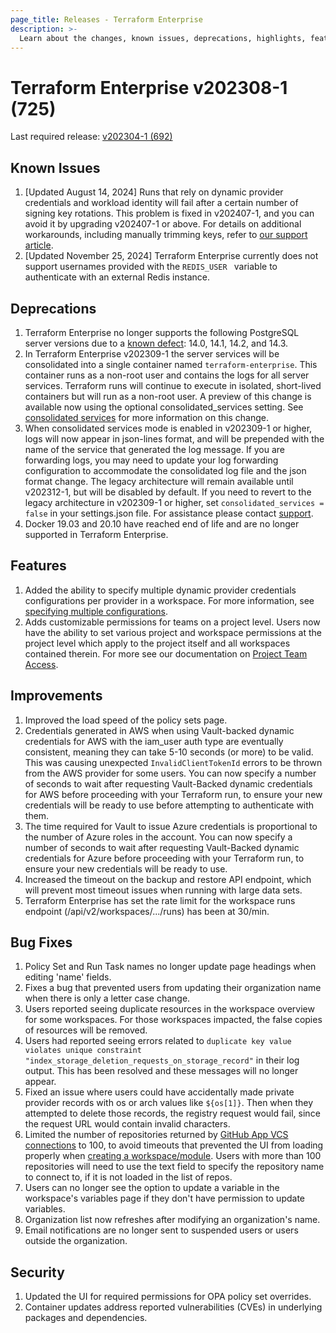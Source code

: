 ```yaml
---
page_title: Releases - Terraform Enterprise
description: >-
  Learn about the changes, known issues, deprecations, highlights, features, improvements, bug fixes, and security fixes for the v202308-1 (725) release.
---
```


# Terraform Enterprise v202308-1 (725)

Last required release: [v202304-1 (692)](/terraform/enterprise/releases/2023/v202304-1)

## Known Issues
1. [Updated August 14, 2024] Runs that rely on dynamic provider credentials and workload identity will fail after a certain number of signing key rotations. This problem is fixed in v202407-1, and you can avoid it by upgrading v202407-1 or above. For details on additional workarounds, including manually trimming keys, refer to [our support article](https://support.hashicorp.com/hc/en-us/articles/31715716966419-Issue-with-OIDC-Vault-key-rotation-mechanism-to-incorrectly-identify-the-newest-signing-key).
2. [Updated November 25, 2024] Terraform Enterprise currently does not support usernames provided with the  `REDIS_USER ` variable to  authenticate with an external Redis instance.

## Deprecations

1. Terraform Enterprise no longer supports the following PostgreSQL server versions due to a [known defect](https://www.postgresql.org/about/news/postgresql-144-released-2470/): 14.0, 14.1, 14.2, and 14.3.
2. In Terraform Enterprise v202309-1 the server services will be consolidated into a single container named `terraform-enterprise`. This container runs as a non-root user and contains the logs for all server services. Terraform runs will continue to execute in isolated, short-lived containers but will run as a non-root user. A preview of this change is available now using the optional consolidated_services setting. See [consolidated services](/terraform/enterprise/v202308-1/replicated/administration/infrastructure/consolidated-services) for more information on this change.
3. When consolidated services mode is enabled in v202309-1 or higher, logs will now appear in json-lines format, and will be prepended with the name of the service that generated the log message. If you are forwarding logs, you may need to update your log forwarding configuration to accommodate the consolidated log file and the json format change. The legacy architecture will remain available until v202312-1, but will be disabled by default. If you need to revert to the legacy architecture in v202309-1 or higher, set `consolidated_services = false` in your settings.json file. For assistance please contact [support](https://support.hashicorp.com/).
4. Docker 19.03 and 20.10 have reached end of life and are no longer supported in Terraform Enterprise.

## Features

1. Added the ability to specify multiple dynamic provider credentials configurations per provider in a workspace. For more information, see [specifying multiple configurations](https://developer.hashicorp.com/terraform/enterprise/workspaces/dynamic-provider-credentials/specifying-multiple-configurations).
1. Adds customizable permissions for teams on a project level. Users now have the ability to set various project and workspace permissions at the project level which apply to the project itself and all workspaces contained therein. For more see our documentation on [Project Team Access](https://developer.hashicorp.com/terraform/cloud-docs/api-docs/project-team-access#implied-custom-permission-levels).

## Improvements

1. Improved the load speed of the policy sets page.
1. Credentials generated in AWS when using Vault-backed dynamic credentials for AWS with the iam_user auth type are eventually consistent, meaning they can take 5-10 seconds (or more) to be valid. This was causing unexpected `InvalidClientTokenId` errors to be thrown from the AWS provider for some users. You can now specify a number of seconds to wait after requesting Vault-Backed dynamic credentials for AWS before proceeding with your Terraform run, to ensure your new credentials will be ready to use before attempting to authenticate with them.
1. The time required for Vault to issue Azure credentials is proportional to the number of Azure roles in the account. You can now specify a number of seconds to wait after requesting Vault-Backed dynamic credentials for Azure before proceeding with your Terraform run, to ensure your new credentials will be ready to use.
1. Increased the timeout on the backup and restore API endpoint, which will prevent most timeout issues when running with large data sets.
1. Terraform Enterprise has set the rate limit for the workspace runs endpoint (/api/v2/workspaces/.../runs) has been at 30/min.

## Bug Fixes

1. Policy Set and Run Task names no longer update page headings when editing 'name' fields.
1. Fixes a bug that prevented users from updating their organization name when there is only a letter case change.
1. Users reported seeing duplicate resources in the workspace overview for some workspaces. For those workspaces impacted, the false copies of resources will be removed.
1. Users had reported seeing errors related to `duplicate key value violates unique constraint "index_storage_deletion_requests_on_storage_record"` in their log output. This has been resolved and these messages will no longer appear.
1. Fixed an issue where users could have accidentally made private provider records with os or arch values like `${os[1]}`. Then when they attempted to delete those records, the registry request would fail, since the request URL would contain invalid characters.
1. Limited the number of repositories returned by [GitHub App VCS connections](https://developer.hashicorp.com/terraform/enterprise/application-administration/github-app-integration) to 100, to avoid timeouts that prevented the UI from loading properly when [creating a workspace/module](https://developer.hashicorp.com/terraform/enterprise/workspaces/creating#create-a-workspace). Users with more than 100 repositories will need to use the text field to specify the repository name to connect to, if it is not loaded in the list of repos.
1. Users can no longer see the option to update a variable in the workspace's variables page if they don't have permission to update variables.
1. Organization list now refreshes after modifying an organization's name.
1. Email notifications are no longer sent to suspended users or users outside the organization.

## Security

1. Updated the UI for required permissions for OPA policy set overrides.
1. Container updates address reported vulnerabilities (CVEs) in underlying packages and dependencies.

